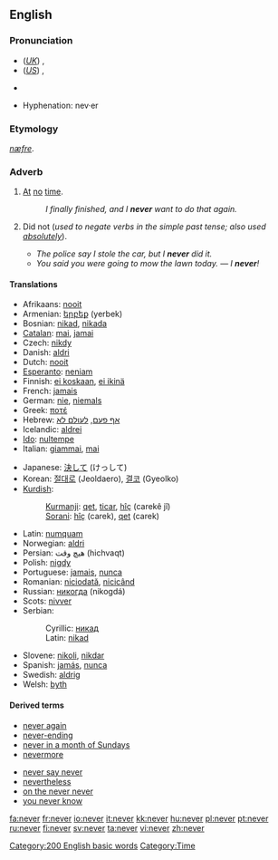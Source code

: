 ==English==

{{rank|first|down|good|99|never|shall|most|where}}

===Pronunciation===
*(''[[Received Pronunciation|UK]]'') {{IPA|/ˈnɛvə/}}, {{SAMPA|/"nEv@/}}
*(''[[General American|US]]'') {{IPA|/ˈnɛvɚ/}}, {{SAMPA|/"nEv@`/}}
*{{audio|en-us-never.ogg|Audio (US)}}
*:{{rhymes|ɛvə(r)}}
*Hyphenation: nev&middot;er

===Etymology===
{{OE.}} ''[[næfre]]''.

===Adverb===
{{en-adv|-}}

#[[at|At]] [[no]] [[time]].
#:''I finally finished, and I '''never''' want to do that again.''
#{{non-standard}} Did not (''used to negate verbs in the simple past tense; also used [[absolutely]]'').
#*''The police say I stole the car, but I '''never''' did it.''
#*''You said you were going to mow the lawn today.'' &mdash; ''I '''never'''!''<!--example of "never" used absolutely in this sense-->

====Translations====
{{trans-top|at no time}}
*Afrikaans: [[nooit]]
*Armenian: [[երբեք]] (yerbek)
*Bosnian: [[nikad#Bosnian|nikad]], [[nikada]]
*[[Catalan]]: [[mai]], [[jamai]]
*Czech: [[nikdy]]
*Danish: [[aldri]]
*Dutch: [[nooit]]
*[[Esperanto]]: [[neniam]]
*Finnish: [[ei koskaan]], [[ei ikinä]]
*French: [[jamais]]
*German: [[nie]], [[niemals]]
*Greek: [[ποτέ]]
*Hebrew: [[אף פעם]], [[לעולם לא]]
*Icelandic: [[aldrei]]
*[[Ido]]: [[nultempe]]
*Italian: [[giammai]], [[mai#Italian|mai]]
{{trans-mid}}
*Japanese: [[決して]] (けっして)
*Korean: [[절대로]] (Jeoldaero), [[결코]] (Gyeolko)
*[[Kurdish]]:
*:[[Kurmanji]]: [[qet]], [[ticar]], [[hîç]] (carekê jî)
*:[[Sorani]]: [[hîç]] (carek), [[qet]] (carek)
*Latin: [[numquam]]
*Norwegian: [[aldri]]
*Persian: هیچ وقت (hichvaqt)
*Polish: [[nigdy]]
*Portuguese: [[jamais]], [[nunca]]
*Romanian: [[niciodată]], [[nicicând]]
*Russian: [[никогда]] (nikogdá)
*Scots: [[nivver]]
*Serbian:
*:Cyrillic: [[никад#Serbian|никад]]
*:Latin: [[nikad#Serbian|nikad]]
*Slovene: [[nikoli]], [[nikdar]]
*Spanish: [[jamás]], [[nunca]]
*Swedish: [[aldrig]]
*Welsh: [[byth]]
{{trans-bottom}}

{{trans-top|non-standard: did not}}
{{trans-mid}}
{{trans-bottom}}

====Derived terms====
{{rel-top|terms derived from ''never''}}
*[[never again]]
*[[never-ending]]
*[[never in a month of Sundays]]
*[[nevermore]]
{{rel-mid}}
*[[never say never]]
*[[nevertheless]]
*[[on the never never]]
*[[you never know]]
{{rel-bottom}}

[[Category:200 English basic words]]
[[Category:Time]]

[[fa:never]]
[[fr:never]]
[[io:never]]
[[it:never]]
[[kk:never]]
[[hu:never]]
[[pl:never]]
[[pt:never]]
[[ru:never]]
[[fi:never]]
[[sv:never]]
[[ta:never]]
[[vi:never]]
[[zh:never]]